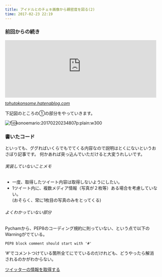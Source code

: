 ```yaml
---
title: アイドルとのチェキ画像から親密度を図る(2)
time: 2017-02-23 22:19
---
```


### 前回からの続き

<iframe src="http://tohutokonsome.hatenablog.com/embed/2017/02/21/001602" title="アイドルとのチェキ画像から親密度を図る(1) - 豆腐とコンソメ" class="embed-card embed-blogcard" scrolling="no" frameborder="0" style="display: block; width: 100%; height: 190px; max-width: 500px; margin: 10px 0px;"></iframe><cite class="hatena-citation"><a href="http://tohutokonsome.hatenablog.com/entry/2017/02/21/001602">tohutokonsome.hatenablog.com</a></cite>

下記図のところの①の部分をやっていきます。

![f:id:konoemario:20170220234807p:plain:w300](https://cdn-ak.f.st-hatena.com/images/fotolife/k/konoemario/20170220/20170220234807.png "f:id:konoemario:20170220234807p:plain:w300")

### 書いたコード

といっても、ググればいくらでもでてくる内容なので説明はとくにないというおさぼり記事です。 何かあれば突っ込んでいただけると大変うれしいです。

###### 実装していないことメモ

- 一度、取得したツイート内容は取得しないようにしたい。
- 1ツイート内に、複数メディア情報（写真が２枚等）ある場合を考慮していない。  
(おそらく、常に1枚目の写真のみをとってくる)

###### よくわかっていない部分

Pychamから、PEP8のコーディング規約に則っていない、という点で以下のWarningがでている。

```
PEP8 block comment should start with '#'
```

‘#'でコメントつけている箇所全てにでているのだけれども、どうやったら解消されるのかがわからない。

<script src="https://gist.github.com/9cb849f270ce00f14fba36fb57934d37.js"> </script>

[ツイッターの情報を取得する](https://gist.github.com/9cb849f270ce00f14fba36fb57934d37)
